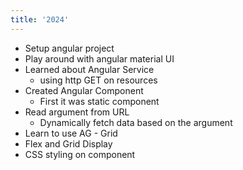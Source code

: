 ```yaml
---
title: '2024'
---
```


* Setup angular project
* Play around with angular material UI
* Learned about Angular Service
    - using http GET on resources
* Created Angular Component
    - First it was static component
* Read argument from URL
    - Dynamically fetch data based on the argument
* Learn to use AG - Grid
* Flex and Grid Display
* CSS styling on component

